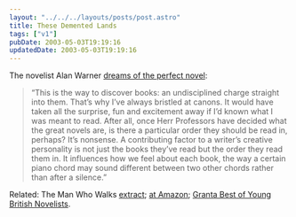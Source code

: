 ```yaml
---
layout: "../../../layouts/posts/post.astro"
title: These Demented Lands
tags: ["v1"]
pubDate: 2003-05-03T19:19:16
updatedDate: 2003-05-03T19:19:16
---
```


The novelist Alan Warner [dreams of the perfect novel][1]:

> &#8220;This is the way to discover books: an undisciplined charge straight into them. That&#8217;s why I&#8217;ve always bristled at canons. It would have taken all the surprise, fun and excitement away if I&#8217;d known what I was meant to read. After all, once Herr Professors have decided what the great novels are, is there a particular order they should be read in, perhaps? It&#8217;s nonsense. A contributing factor to a writer&#8217;s creative personality is not just the books they&#8217;ve read but the order they read them in. It influences how we feel about each book, the way a certain piano chord may sound different between two other chords rather than after a silence.&#8221;

Related: The Man Who Walks [extract][2]; [at Amazon][3]; [Granta Best of Young British Novelists][4].

[1]: http://books.guardian.co.uk/review/story/0,12084,938821,00.html "The Guardian: Dream of the perfect novel"
[2]: http://www.randomhouse.co.uk/catalog/extract.htm?command=search&db=main.txt&eqisbndata=0099285460 "Random House: Book extract from The Man Who Walks"
[3]: http://www.amazon.co.uk/exec/obidos/ASIN/0099285460/ohsky "Amazon.co.uk: Alan Warner's The Man Who Walks"
[4]: http://www.granta.com/extracts/1949 "Introduction to Granta Best of Young British Novelists 2003 (includes Alan Warner)"

